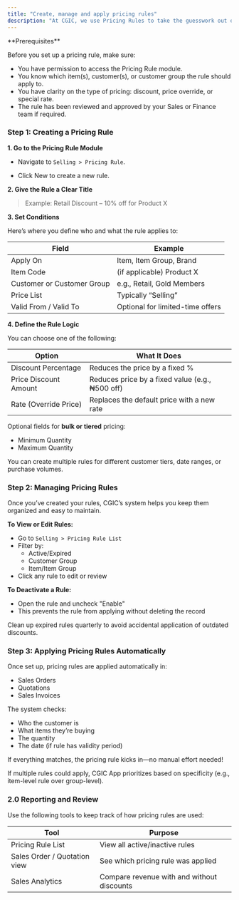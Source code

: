 ```yaml
---
title: "Create, manage and apply pricing rules"
description: "At CGIC, we use Pricing Rules to take the guesswork out of giving discounts and special pricing. Whether it’s offering bulk deals, customer-specific pricing, or limited-time promotions, pricing rules help ensure our sales team stays consistent and compliant with approved rates."
---
```


<Info>
  **Prerequisites**

  Before you set up a pricing rule, make sure:

  - You have permission to access the Pricing Rule module.
  - You know which item(s), customer(s), or customer group the rule should apply to.
  - You have clarity on the type of pricing: discount, price override, or special rate.
  - The rule has been reviewed and approved by your Sales or Finance team if required.
</Info>

### Step 1: Creating a Pricing Rule

**1. Go to the Pricing Rule Module**

- Navigate to `Selling > Pricing Rule`.


- Click New to create a new rule.

**2. Give the Rule a Clear Title**

> Example: Retail Discount – 10% off for Product X

**3. Set Conditions**

Here’s where you define who and what the rule applies to:

| Field                      | Example                          |
| -------------------------- | -------------------------------- |
| Apply On                   | Item, Item Group, Brand          |
| Item Code                  | (if applicable) Product X        |
| Customer or Customer Group | e.g., Retail, Gold Members       |
| Price List                 | Typically “Selling”              |
| Valid From / Valid To      | Optional for limited-time offers |

**4. Define the Rule Logic**

You can choose one of the following:

| Option                | What It Does                                    |
| --------------------- | ----------------------------------------------- |
| Discount Percentage   | Reduces the price by a fixed %                  |
| Price Discount Amount | Reduces price by a fixed value (e.g., ₦500 off) |
| Rate (Override Price) | Replaces the default price with a new rate      |

Optional fields for **bulk or tiered** pricing:

- Minimum Quantity
- Maximum Quantity

<Tip>
  You can create multiple rules for different customer tiers, date ranges, or purchase volumes.
</Tip>

### Step 2: Managing Pricing Rules

Once you’ve created your rules, CGIC’s system helps you keep them organized and easy to maintain.

**To View or Edit Rules:**

- Go to `Selling > Pricing Rule List`
- Filter by:
  - Active/Expired
  - Customer Group
  - Item/Item Group
- Click any rule to edit or review

**To Deactivate a Rule:**

- Open the rule and uncheck "Enable"
- This prevents the rule from applying without deleting the record

<Tip>
  Clean up expired rules quarterly to avoid accidental application of outdated discounts.
</Tip>

### Step 3: Applying Pricing Rules Automatically

Once set up, pricing rules are applied automatically in:

- Sales Orders
- Quotations
- Sales Invoices

The system checks:

- Who the customer is
- What items they’re buying
- The quantity
- The date (if rule has validity period)

If everything matches, the pricing rule kicks in—no manual effort needed\!

<Warning>
   If multiple rules could apply, CGIC App  prioritizes based on specificity (e.g., item-level rule over group-level).
</Warning>

### 2.0 Reporting and Review

Use the following tools to keep track of how pricing rules are used:

| Tool                         | Purpose                                    |
| ---------------------------- | ------------------------------------------ |
| Pricing Rule List            | View all active/inactive rules             |
| Sales Order / Quotation view | See which pricing rule was applied         |
| Sales Analytics              | Compare revenue with and without discounts |
